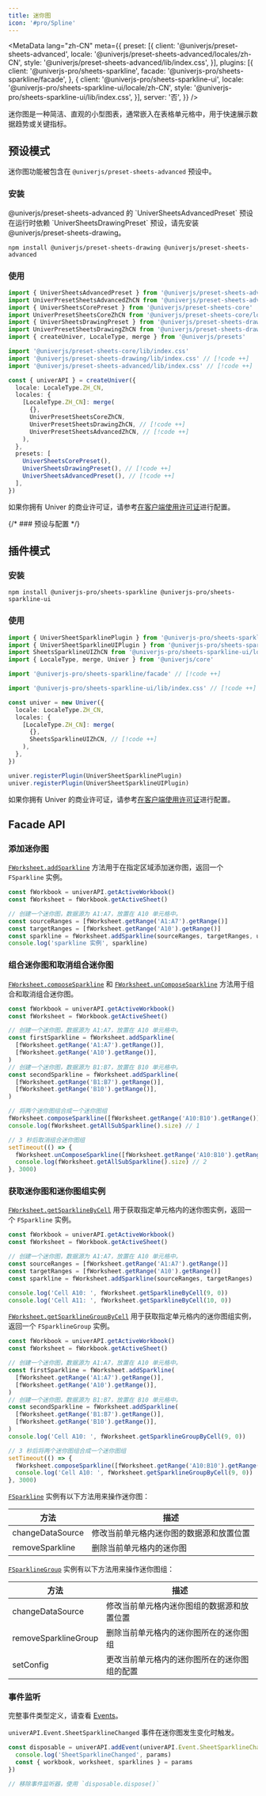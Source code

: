 ```yaml
---
title: 迷你图
icon: '#pro/Spline'
---
```


<MetaData
  lang="zh-CN"
  meta={{
    preset: [{
      client: '@univerjs/preset-sheets-advanced',
      locale: '@univerjs/preset-sheets-advanced/locales/zh-CN',
      style: '@univerjs/preset-sheets-advanced/lib/index.css',
    }],
    plugins: [{
      client: '@univerjs-pro/sheets-sparkline',
      facade: '@univerjs-pro/sheets-sparkline/facade',
    }, {
      client: '@univerjs-pro/sheets-sparkline-ui',
      locale: '@univerjs-pro/sheets-sparkline-ui/locale/zh-CN',
      style: '@univerjs-pro/sheets-sparkline-ui/lib/index.css',
    }],
    server: '否',
  }}
/>

迷你图是一种简洁、直观的小型图表，通常嵌入在表格单元格中，用于快速展示数据趋势或关键指标。

## 预设模式

迷你图功能被包含在 `@univerjs/preset-sheets-advanced` 预设中。

### 安装

<Callout>
  @univerjs/preset-sheets-advanced 的 `UniverSheetsAdvancedPreset` 预设在运行时依赖 `UniverSheetsDrawingPreset` 预设，请先安装 @univerjs/preset-sheets-drawing。
</Callout>

```package-install
npm install @univerjs/preset-sheets-drawing @univerjs/preset-sheets-advanced
```

### 使用

```typescript
import { UniverSheetsAdvancedPreset } from '@univerjs/preset-sheets-advanced' // [!code ++]
import UniverPresetSheetsAdvancedZhCN from '@univerjs/preset-sheets-advanced/locales/zh-CN' // [!code ++]
import { UniverSheetsCorePreset } from '@univerjs/preset-sheets-core'
import UniverPresetSheetsCoreZhCN from '@univerjs/preset-sheets-core/locales/zh-CN'
import { UniverSheetsDrawingPreset } from '@univerjs/preset-sheets-drawing' // [!code ++]
import UniverPresetSheetsDrawingZhCN from '@univerjs/preset-sheets-drawing/locales/zh-CN' // [!code ++]
import { createUniver, LocaleType, merge } from '@univerjs/presets'

import '@univerjs/preset-sheets-core/lib/index.css'
import '@univerjs/preset-sheets-drawing/lib/index.css' // [!code ++]
import '@univerjs/preset-sheets-advanced/lib/index.css' // [!code ++]

const { univerAPI } = createUniver({
  locale: LocaleType.ZH_CN,
  locales: {
    [LocaleType.ZH_CN]: merge(
      {},
      UniverPresetSheetsCoreZhCN,
      UniverPresetSheetsDrawingZhCN, // [!code ++]
      UniverPresetSheetsAdvancedZhCN, // [!code ++]
    ),
  },
  presets: [
    UniverSheetsCorePreset(),
    UniverSheetsDrawingPreset(), // [!code ++]
    UniverSheetsAdvancedPreset(), // [!code ++]
  ],
})
```

如果你拥有 Univer 的商业许可证，请参考[在客户端使用许可证](/zh-CN/guides/sheets/getting-started/pro/license#在预设模式中使用)进行配置。

{/* ### 预设与配置 */}

## 插件模式

### 安装

```package-install
npm install @univerjs-pro/sheets-sparkline @univerjs-pro/sheets-sparkline-ui
```

### 使用

```typescript
import { UniverSheetSparklinePlugin } from '@univerjs-pro/sheets-sparkline' // [!code ++]
import { UniverSheetSparklineUIPlugin } from '@univerjs-pro/sheets-sparkline-ui' // [!code ++]
import SheetsSparklineUIZhCN from '@univerjs-pro/sheets-sparkline-ui/locale/zh-CN' // [!code ++]
import { LocaleType, merge, Univer } from '@univerjs/core'

import '@univerjs-pro/sheets-sparkline/facade' // [!code ++]

import '@univerjs-pro/sheets-sparkline-ui/lib/index.css' // [!code ++]

const univer = new Univer({
  locale: LocaleType.ZH_CN,
  locales: {
    [LocaleType.ZH_CN]: merge(
      {},
      SheetsSparklineUIZhCN, // [!code ++]
    ),
  },
})

univer.registerPlugin(UniverSheetSparklinePlugin)
univer.registerPlugin(UniverSheetSparklineUIPlugin)
```

如果你拥有 Univer 的商业许可证，请参考[在客户端使用许可证](/zh-CN/guides/sheets/getting-started/pro/license#在插件模式中使用)进行配置。

## Facade API

### 添加迷你图

[`FWorksheet.addSparkline`](https://reference.univer.ai/zh-CN/classes/FWorksheet#addsparkline) 方法用于在指定区域添加迷你图，返回一个 `FSparkline` 实例。

```typescript
const fWorkbook = univerAPI.getActiveWorkbook()
const fWorksheet = fWorkbook.getActiveSheet()

// 创建一个迷你图，数据源为 A1:A7，放置在 A10 单元格中。
const sourceRanges = [fWorksheet.getRange('A1:A7').getRange()]
const targetRanges = [fWorksheet.getRange('A10').getRange()]
const sparkline = fWorksheet.addSparkline(sourceRanges, targetRanges, univerAPI.Enum.SparklineTypeEnum.LINE_CHART)
console.log('sparkline 实例', sparkline)
```

### 组合迷你图和取消组合迷你图

[`FWorksheet.composeSparkline`](https://reference.univer.ai/zh-CN/classes/FWorksheet#composesparkline) 和 [`FWorksheet.unComposeSparkline`](https://reference.univer.ai/zh-CN/classes/FWorksheet#uncomposesparkline) 方法用于组合和取消组合迷你图。

```typescript
const fWorkbook = univerAPI.getActiveWorkbook()
const fWorksheet = fWorkbook.getActiveSheet()

// 创建一个迷你图，数据源为 A1:A7，放置在 A10 单元格中。
const firstSparkline = fWorksheet.addSparkline(
  [fWorksheet.getRange('A1:A7').getRange()],
  [fWorksheet.getRange('A10').getRange()],
)
// 创建一个迷你图，数据源为 B1:B7，放置在 B10 单元格中。
const secondSparkline = fWorksheet.addSparkline(
  [fWorksheet.getRange('B1:B7').getRange()],
  [fWorksheet.getRange('B10').getRange()],
)

// 将两个迷你图组合成一个迷你图组
fWorksheet.composeSparkline([fWorksheet.getRange('A10:B10').getRange()])
console.log(fWorksheet.getAllSubSparkline().size) // 1

// 3 秒后取消组合迷你图组
setTimeout(() => {
  fWorksheet.unComposeSparkline([fWorksheet.getRange('A10:B10').getRange()])
  console.log(fWorksheet.getAllSubSparkline().size) // 2
}, 3000)
```

### 获取迷你图和迷你图组实例

[`FWorksheet.getSparklineByCell`](https://reference.univer.ai/zh-CN/classes/FWorksheet#getsparklinebycell) 用于获取指定单元格内的迷你图实例，返回一个 `FSparkline` 实例。

```typescript
const fWorkbook = univerAPI.getActiveWorkbook()
const fWorksheet = fWorkbook.getActiveSheet()

// 创建一个迷你图，数据源为 A1:A7，放置在 A10 单元格中。
const sourceRanges = [fWorksheet.getRange('A1:A7').getRange()]
const targetRanges = [fWorksheet.getRange('A10').getRange()]
const sparkline = fWorksheet.addSparkline(sourceRanges, targetRanges)

console.log('Cell A10: ', fWorksheet.getSparklineByCell(9, 0))
console.log('Cell A11: ', fWorksheet.getSparklineByCell(10, 0))
```

[`FWorksheet.getSparklineGroupByCell`](https://reference.univer.ai/zh-CN/classes/FWorksheet#getsparklinegroupbycell) 用于获取指定单元格内的迷你图组实例，返回一个 `FSparklineGroup` 实例。

```typescript
const fWorkbook = univerAPI.getActiveWorkbook()
const fWorksheet = fWorkbook.getActiveSheet()

// 创建一个迷你图，数据源为 A1:A7，放置在 A10 单元格中。
const firstSparkline = fWorksheet.addSparkline(
  [fWorksheet.getRange('A1:A7').getRange()],
  [fWorksheet.getRange('A10').getRange()],
)
// 创建一个迷你图，数据源为 B1:B7，放置在 B10 单元格中。
const secondSparkline = fWorksheet.addSparkline(
  [fWorksheet.getRange('B1:B7').getRange()],
  [fWorksheet.getRange('B10').getRange()],
)
console.log('Cell A10: ', fWorksheet.getSparklineGroupByCell(9, 0))

// 3 秒后将两个迷你图组合成一个迷你图组
setTimeout(() => {
  fWorksheet.composeSparkline([fWorksheet.getRange('A10:B10').getRange()])
  console.log('Cell A10: ', fWorksheet.getSparklineGroupByCell(9, 0))
}, 3000)
```

[`FSparkline`](https://reference.univer.ai/zh-CN/classes/FSparkline) 实例有以下方法用来操作迷你图：

| 方法 | 描述 |
| --- | --- |
| changeDataSource | 修改当前单元格内迷你图的数据源和放置位置 |
| removeSparkline | 删除当前单元格内的迷你图 |

[`FSparklineGroup`](https://reference.univer.ai/zh-CN/classes/FSparklineGroup) 实例有以下方法用来操作迷你图组：

| 方法 | 描述 |
| --- | --- |
| changeDataSource | 修改当前单元格内迷你图组的数据源和放置位置 |
| removeSparklineGroup | 删除当前单元格内的迷你图所在的迷你图组 |
| setConfig | 更改当前单元格内的迷你图所在的迷你图组的配置 |

### 事件监听

完整事件类型定义，请查看 [Events](https://reference.univer.ai/zh-CN/classes/FEventName)。

`univerAPI.Event.SheetSparklineChanged` 事件在迷你图发生变化时触发。

```typescript
const disposable = univerAPI.addEvent(univerAPI.Event.SheetSparklineChanged, (params) => {
  console.log('SheetSparklineChanged', params)
  const { workbook, worksheet, sparklines } = params
})

// 移除事件监听器，使用 `disposable.dispose()`
```
